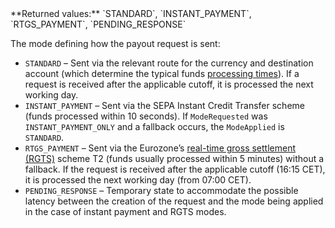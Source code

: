 <ParamField body="ModeApplied" type="string">     
**Returned values:** `STANDARD`, `INSTANT_PAYMENT`, `RTGS_PAYMENT`, `PENDING_RESPONSE`

The mode defining how the payout request is sent:
- `STANDARD` – Sent via the relevant route for the currency and destination account (which determine the typical funds [processing times](/guides/payouts#cutoffs-and-processing-times)). If a request is received after the applicable cutoff, it is processed the next working day.
- `INSTANT_PAYMENT` – Sent via the SEPA Instant Credit Transfer scheme (funds processed within 10 seconds). If `ModeRequested` was `INSTANT_PAYMENT_ONLY` and a fallback occurs, the `ModeApplied` is `STANDARD`. 
- `RTGS_PAYMENT` – Sent via the Eurozone’s [real-time gross settlement (RGTS)](/guides/payouts#real-time-gross-settlement-rtgs) scheme T2 (funds usually processed within 5 minutes) without a fallback. If the request is received after the applicable cutoff (16:15 CET), it is processed the next working day (from 07:00 CET).
- `PENDING_RESPONSE` – Temporary state to accommodate the possible latency between the creation of the request and the mode being applied in the case of instant payment and RGTS modes.
</ParamField>